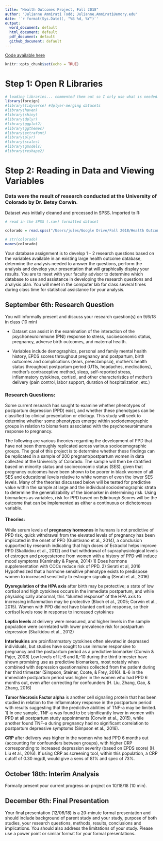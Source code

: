```yaml
---
title: "Health Outcomes Project, Fall 2018"
author: "Julianne Ammirati Todd; Julianne.Ammirati@emory.edu"
date: '`r format(Sys.Date(), "%B %d, %Y")`'
output:
  word_document: default
  html_document: default
  pdf_document: default
  github_document: default
---
```

[Code available here](https://github.com/JulianneA/N710_OutcomesProject.git)

```r
knitr::opts_chunk$set(echo = TRUE)
```

# Step 1: Open R Libraries

```r
# loading libraries... commented them out so I only use what is needed.  
library(foreign)
#library(tidyverse) #dplyer-merging datasets
#library(haven)
#library(shiny)
#library(dplyr)
#library(ggplot2)
#library(ggthemes)
#library(extrafont)
#library(plyr)
#library(scales)
#library(gmodels)
#library(reshape2)
```

# Step 2: Reading in Data and Viewing Variables
### Data were the result of research conducted at the University of Colorado by Dr. Betsy Corwin. 
Dataset was initially cleaned and processed in SPSS. Imported to R:

```r
# read in the SPSS (.sav) formatted dataset

colorado = read.spss("/Users/jules/Google Drive/Fall 2018/Health Outcomes/Data/All_FINAL_DATA SET 11_2013_leptin.sav", to.data.frame=TRUE)

# str(colorado)
names(colorado)

```
Your database assignment is to develop 1 - 2 research questions based on the variables available in an existing large health outcome database, determine the analysis needed to answer the questions, perform the analysis and develop your presentation that will graphically display your results.  You are to meet with your faculty advisor to determine which database to use and assistance in developing the research questions and analysis plan.  You will meet in the computer lab for class several times during class time for statistical assistance for your analysis. 


## September 6th: Research Question
You will informally present and discuss your research question(s) on 9/6/18 in class (10 min)

* Dataset can assist in the examination of the interaction of the psychoneuroimmune (PNI) response to stress, socioeconomic status, pregnancy, adverse birth outcomes, and maternal health. 

* Variables include demographics, personal and family mental health history, EPDS scores throughout pregnancy and postpartum, birth outcomes and complications (tears, preeclampsia), mother's health status throughout postpartum period (UTIs, headaches, medications), mother's contraceptive method, sleep, self-reported stress, inflammatory cytokines, cortisol, and other characteristics of mother's delivery (pain control, labor support, duration of hospitalization, etc.)

### Research Questions: 
Some current research has sought to examine whether phenotypes of postpartum depression (PPD) exist, and whether these phenotypes can be classified by clinical presentation or etiology. This study will seek to determine whether some phenotypes emerge within sociodemographic groups in relation to biomarkers associated with the psychoneuroimmune response to pregnancy. 

The following are various theories regarding the development of PPD that have not been thoroughly replicated across various sociodemographic groups. The goal of this project is to determine whether these findings can be replicated in a sample of 200 pregnant/postpartum women in data collected at the University of Colorado. The sample will then be stratified based on minority status and socioeconomic status (SES), given that pregnancy outcomes have been shown to be poorer in black women of all SES and educational levels relative to white women of even the lower SES levels. Many of the theories discussed below will be tested for predictive value within the sample at large and the individual sociodemographic strata to determine the generalizability of the biomarker in determining risk. Using biomarkers as variables, risk for PPD based on Edinburgh Scores will be the outcome that can be implemented as either a continuous or dichotomous variable.

#### Theories:
While serum levels of **pregnancy hormones** in humans is not predictive of PPD risk, quick withdrawal from the elevated levels of pregnancy has been implicated in the onset of PPD (Guintivano et al., 2014), a conclusion supported by research indicating that high doses of Estradiol helps improve PPD (Skalkidou et al., 2012) and that withdrawal of supraphysiological levels of estrogen and progesterone from women with a history of PPD will induce mood symptoms (Kaminsky & Payne, 2014)
 1) Does hormone supplementation with COCs reduce risk of PPD.
 2) Serati et al, 2016 Hypothesized that a hormone sensitive phenotype exists to predispose women to increased sensitivity to estrogen signaling (Serati et al., 2016) 

**Dysregulation of the HPA axis** after birth may be protective; a state of low cortisol and high cytokines occurs in the immediate postpartum, and while physiologically abnormal, this “blunted response” of the HPA axis to increasing inflammation may be protective (Bloch et al., 2005; Corwin et al., 2015). Women with PPD did not have blunted cortisol response, so their cortisol levels rose in response to increased cytokines 

**Leptin levels** at delivery were measured, and higher levels in the sample population were correlated with lower prevalence risk for postpartum depression (Skalkidou et al., 2012)

**Interleukins** are proinflammatory cytokines often elevated in depressed individuals, but studies have sought to use immune responsive to pregnancy and the postpartum period as a predictive biomarker (Corwin & Pajer, 2008)
Low levels of IL-6 and IL-10 during the third trimester have shown promising use as predictive biomarkers, most notably when combined with depression questionnaires collected from the patient during her third trimester (Simpson, Steiner, Coote, & Frey, 2016).
IL-6 in the immediate postpartum period was higher in the women who had PPD 6 months out, even after correcting for confounders (H. Liu, Zhang, Gao, & Zhang, 2016)

**Tumor Necrosis Factor alpha** is another cell signaling protein that has been studied in relation to the inflammatory response in the postpartum period with results suggesting that the predictive abilities of TNF-a may be limited.
1) In one sample, TNF-a was found to be significantly lower in women with PPD at all postpartum study appointments (Corwin et al., 2015), while another found TNF-a during pregnancy had no significant correlation to postpartum depressive symptoms (Simpson et al., 2016).

**CRP** after delivery was higher in the women who had PPD 6 months out (accounting for confounders between groups), with higher CRP corresponding to increased depression severity (based on EPDS score) (H. Liu et al., 2016). If using CRP as screening tool, within this population, a CRP cutoff of 0.30 mg/dl, would give a sens of 81% and spec of 73%.


## October 18th: Interim Analysis
Formally present your current progress on project on 10/18/18 (10 min). 

## December 6th: Final Presentation
Your final presentation (12/06/18) is a 20-minute formal presentation and should include background of parent study and your study, purpose of both studies, your research questions, methods, results, conclusions and implications. You should also address the limitations of your study. Please use a power point or similar format for your formal presentations.




